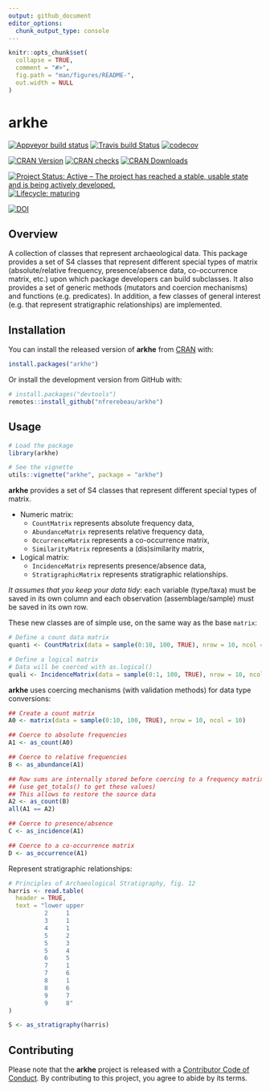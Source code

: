 ```yaml
---
output: github_document
editor_options: 
  chunk_output_type: console
---
```


<!-- README.md is generated from README.Rmd. Please edit that file -->

```r
knitr::opts_chunk$set(
  collapse = TRUE,
  comment = "#>",
  fig.path = "man/figures/README-",
  out.width = NULL
)
```

# arkhe

<!-- badges: start -->
[![Appveyor build status](https://ci.appveyor.com/api/projects/status/7xt157mqcny0pht1?svg=true)](https://ci.appveyor.com/project/nfrerebeau/arkhe)
[![Travis build Status](https://travis-ci.org/nfrerebeau/arkhe.svg?branch=master)](https://travis-ci.org/nfrerebeau/arkhe)
[![codecov](https://codecov.io/gh/nfrerebeau/arkhe/branch/master/graph/badge.svg)](https://codecov.io/gh/nfrerebeau/arkhe)

[![CRAN Version](http://www.r-pkg.org/badges/version/arkhe)](https://cran.r-project.org/package=arkhe)
[![CRAN checks](https://cranchecks.info/badges/worst/arkhe)](https://cran.r-project.org/web/checks/check_results_arkhe.html)
[![CRAN Downloads](http://cranlogs.r-pkg.org/badges/arkhe)](https://cran.r-project.org/package=arkhe)

[![Project Status: Active – The project has reached a stable, usable state and is being actively developed.](https://www.repostatus.org/badges/latest/active.svg)](https://www.repostatus.org/#active)
[![Lifecycle: maturing](https://img.shields.io/badge/lifecycle-maturing-blue.svg)](https://www.tidyverse.org/lifecycle/#maturing)

[![DOI](https://zenodo.org/badge/DOI/10.5281/zenodo.3526659.svg)](https://doi.org/10.5281/zenodo.3526659)
<!-- badges: end -->

## Overview

A collection of classes that represent archaeological data. This package provides a set of S4 classes that represent different special types of matrix (absolute/relative frequency, presence/absence data, co-occurrence matrix, etc.) upon which package developers can build subclasses. It also provides a set of generic methods (mutators and coercion mechanisms) and functions (e.g. predicates). In addition, a few classes of general interest (e.g. that represent stratigraphic relationships) are implemented.

## Installation

You can install the released version of **arkhe** from [CRAN](https://CRAN.R-project.org) with:

```r
install.packages("arkhe")
```

Or install the development version from GitHub with:

```r
# install.packages("devtools")
remotes::install_github("nfrerebeau/arkhe")
```

## Usage

```r
# Load the package
library(arkhe)
```

```r
# See the vignette
utils::vignette("arkhe", package = "arkhe")
```

**arkhe** provides a set of S4 classes that represent different special types of matrix.

* Numeric matrix:
    * `CountMatrix` represents absolute frequency data,
    * `AbundanceMatrix` represents relative frequency data,
    * `OccurrenceMatrix` represents a co-occurrence matrix,
    * `SimilarityMatrix` represents a (dis)similarity matrix,
* Logical matrix:
    * `IncidenceMatrix` represents presence/absence data,
    * `StratigraphicMatrix` represents stratigraphic relationships.

*It assumes that you keep your data tidy*: each variable (type/taxa) must be saved in its own column and each observation (assemblage/sample) must be saved in its own row.

These new classes are of simple use, on the same way as the base `matrix`:

```r
# Define a count data matrix
quanti <- CountMatrix(data = sample(0:10, 100, TRUE), nrow = 10, ncol = 10)

# Define a logical matrix
# Data will be coerced with as.logical()
quali <- IncidenceMatrix(data = sample(0:1, 100, TRUE), nrow = 10, ncol = 10)
```

**arkhe** uses coercing mechanisms (with validation methods) for data type conversions:

```r
## Create a count matrix
A0 <- matrix(data = sample(0:10, 100, TRUE), nrow = 10, ncol = 10)

## Coerce to absolute frequencies
A1 <- as_count(A0)

## Coerce to relative frequencies
B <- as_abundance(A1)

## Row sums are internally stored before coercing to a frequency matrix
## (use get_totals() to get these values)
## This allows to restore the source data
A2 <- as_count(B)
all(A1 == A2)

## Coerce to presence/absence
C <- as_incidence(A1)

## Coerce to a co-occurrence matrix
D <- as_occurrence(A1)
```

Represent stratigraphic relationships:

```r
# Principles of Archaeological Stratigraphy, fig. 12
harris <- read.table(
  header = TRUE,
  text = "lower upper
          2     1
          3     1
          4     1
          5     2
          5     3
          5     4
          6     5
          7     1
          7     6
          8     1
          8     6
          9     7
          9     8"
)

S <- as_stratigraphy(harris)
```

## Contributing
Please note that the **arkhe** project is released with a [Contributor Code of Conduct](https://github.com/nfrerebeau/arkhe/blob/master/.github/CODE_OF_CONDUCT.md). By contributing to this project, you agree to abide by its terms.
